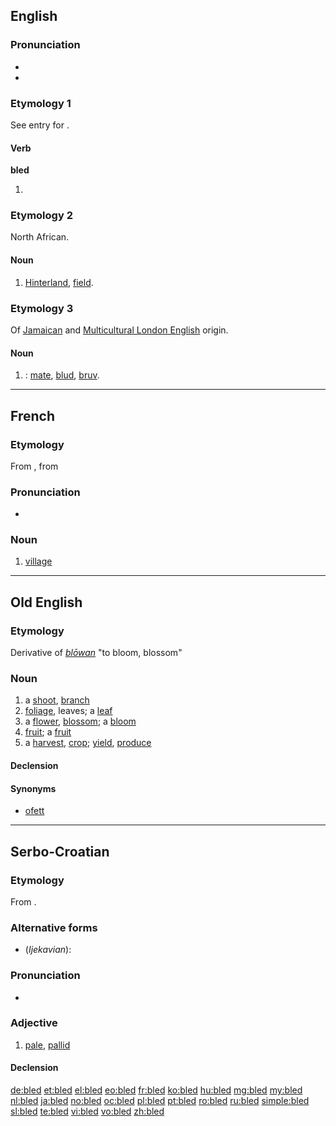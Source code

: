 ==English==

===Pronunciation===
* {{IPA|/ˈbled/}}
* {{rhymes|ɛd}}

===Etymology 1===
See entry for {{term|bleed|lang=en}}.

====Verb====
'''bled'''

# {{past of|bleed}}

===Etymology 2===
North African.

====Noun====
{{en-noun}}

# {{context|in parts of French North Africa}} [[hinterland|Hinterland]], [[field]].

===Etymology 3===
Of [[Jamaica]]n and [[Multicultural London English]] origin.

====Noun====
{{en-noun}}

# {{UK|MLE|slang}} {{n-g|Informal address}}: [[mate]], [[blud]], [[bruv]].

----

==French==

===Etymology===
From {{etyl|arq|fr}}, from {{etyl|ar|fr}} {{term|بلاد|tr=bilād|lang=ar}}

===Pronunciation===
* {{IPA|/blɛd/|lang=fr}}

===Noun===
{{fr-noun|m}}

# {{context|somewhat|_|pejorative|lang=fr}} [[village]]

----

==Old English==

===Etymology===
Derivative of ''[[blowan|blōwan]]'' "to bloom, blossom"

===Noun===
{{ang-noun|head=blēd|g=f}}

# a [[shoot]], [[branch]]
# [[foliage]], leaves; a [[leaf]]
# a [[flower]], [[blossom]]; a [[bloom]]
# [[fruit]]; a [[fruit]]
# a [[harvest]], [[crop]]; [[yield]], [[produce]]

====Declension====
{{ang-decl-noun-o-f|bled|alt1=blēd}}

====Synonyms====
* [[ofett]]

----

==Serbo-Croatian==

===Etymology===
From {{etyl|sla-pro|sh}} {{recons|blědъ|lang=sla-pro}}.

===Alternative forms===
* (''Ijekavian''): {{l|sh|blijed|blijȇd}}

===Pronunciation===
* {{IPA|/blêːd/|lang=sh}}

===Adjective===
{{sh-adj|head=blȇd|def=bledi|def_a=blȇdī|comp=bleđi|comp_a=blȅđī|r|блед|бле̑д}}

# [[pale]], [[pallid]]

====Declension====
{{sh-adj-full|bled|o|bleđ|e}}

[[de:bled]]
[[et:bled]]
[[el:bled]]
[[eo:bled]]
[[fr:bled]]
[[ko:bled]]
[[hu:bled]]
[[mg:bled]]
[[my:bled]]
[[nl:bled]]
[[ja:bled]]
[[no:bled]]
[[oc:bled]]
[[pl:bled]]
[[pt:bled]]
[[ro:bled]]
[[ru:bled]]
[[simple:bled]]
[[sl:bled]]
[[te:bled]]
[[vi:bled]]
[[vo:bled]]
[[zh:bled]]